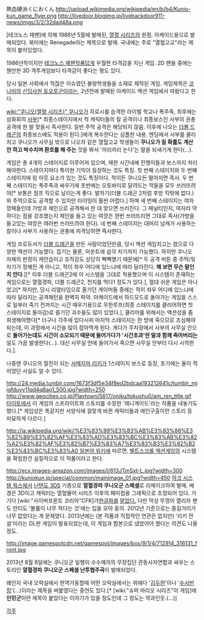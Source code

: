 熱血硬派くにおくん
http://upload.wikimedia.org/wikipedia/en/b/b4/Kunio-kun_game_flyer.png
http://livedoor.blogimg.jp/livebackdoor911-news/imgs/3/2/32dad48a.png

[테크노스 재팬]에 의해 1986년 5월에 발매된, [[열혈 시리즈]]의 원점. 아케이드용으로 발매되었다. 북미에는 Renegade라는 제목으로 발매. 국내에는 주로 "열혈고교"라는 제목이 붙어있었다.

1986년작이지만 [[테크노스 재팬]]작품답게 우월한 타격감을 지닌 게임. 2D 팬들 중에는 웬만한 3D 격투게임보다 타격감이 좋다는 평도 있다.

당시 일본 사회에서 적잖은 이슈였던 불량학생들을 소재로 제작된 게임. 게임제목은 [[코나미]]의 [[신입사원 토오루군]]이라는, 2년전에 발매된 아케이드 액션 게임에서 따왔다고 한다.

[[wiki:"쿠니오(열혈 시리즈)" 쿠니오]]가 히로시를 습격한 라이벌 학교나 폭주족, 최후에는 삼화회의 [[사부]][* 최종스테이지에서 적 캐릭터들의 칼 공격이나 최종보스인 사부의 권총 공격에 한 발 맞을시 즉사한다. 일반 주먹 공격은 해당되지 않음. 이후에 나오는 [[더블 드래곤]]의 최종보스에도 적용이 된다.]에게 복수한다는 심플한 내용. 엔딩에서 사부를 물리치고 쿠니오가 사무실 밖으로 나오자 같은 열혈고교 학생들이 '''쿠니오가 질 확률도 계산 안 하고 박수치며 환호를 해 주는''' 것을 봐서 '끼리끼리 논다'는 말을 되새기게 한다(…).

게임은 총 4개의 스테이지로 이루어져 있으며, 제한 시간내에 잔챙이들과 보스까지 처리해야한다. 스테이지마다 특이한 기믹이 등장하는 것도 특징. 첫 번째 스테이지와 두 번째 스테이지에 링 아웃 요소가 있는 것도 특징이다. 적이든 쿠니오든 떨어지면 즉사. 두 번째 스테이지는 폭주족과 싸우기에 초반에는 오토바이로 달려드는 적들을 모두 쓰러뜨려야[* 보통은 점프 킥으로 날리는게 좋다. 발차기(더블 드래곤 2처럼 후방 킥밖에 없다.)와 주먹으로도 공격할 수 있지만 타이밍이 훨씬 어렵다.] 하며 세 번째 스테이지는 여자 깡패들인데 가방과 체인으로 공격해서 한 대 맞으면 쓰러진다. 그 페널티인지, 여자라 약하다는 점을 강조했는지 체인을 들고 있는 여깡은 한번 쓰러뜨리면 그대로 즉사(가방을 들고있는 여깡은 여러번 쓰러뜨려야 한다). 네 번째 스테이지는 대머리 남캐가 사용하는 칼이나 사부가 사용하는 권총에 피격당하면 즉사한다.

게임 프로듀서가 [[더블 드래곤]]을 만든 사람이었던만큼, 당시 액션 게임치고는 참으로 다양한 액션이 가능했다. 잡기는 물론, 마운트에 삼각 차기까지 가능했다. 하지만 쿠니오 자체의 판정이 캐안습이고 조작감도 상당히 뻑뻑했기 때문에[* 두 공격 버튼 중 주먹/뒷차기가 정해진 게 아니고, 적이 좌우 어디에 있느냐에 따라 달라진다. '''해 보면 무슨 말인지 안다'''.][* 이후 더블 드래곤2에 이 시스템을 그대로 적용했으며 이 시스템이 존재하는 게임으로는 열혈경파, 더블 드래곤2, 천지를 먹다1 정도가 있다.], 절대 쉬운 게임은 아니었고[* 하지만, 당시 리얼타임으로 즐기던 게이머들 중에는 적이 좌우 어디에 있느냐에 따라 달라지는 공격패턴을 완벽히 파악. 아케이드에서 하드모드로 돌아가는 게임을 스스로 일부러 죽기 전까지는 시간 때우기용으로 무한루프(최종 스테이지를 클리어하면 첫스테이지로 돌아감)로 즐기던 괴수들도 많이 있었다.], 클리어를 위해서는 액션성을 좀 희생해야했다[* 더구나 각주에 있다시피 마지막 스테이지는 한 방에 죽으므로 조심해야 되는데, 이 과정에서 시간을 많이 잡아먹게 된다. 게다가 주차장에서 사부의 사무실 안으로 '''들어가는데도 시간이 소모되기 때문에 들어가다가 '시간초과'란 말과 함께 죽어버리는''' 일도 가끔 발생한다(…). 대신 사무실 안에 들어가서 죽으면 사무실 안부터 다시 시작한다.].

나중엔 쿠니오의 절친이 되는 [[사메지마 리키]]가 1스테이지 보스로 등장, 초기에는 둘이 적이었단 사실도 알 수 있다.

http://24.media.tumblr.com/1673f3df5e34f8ed2bdcaa193212641c/tumblr_mjigfduyy11qd4q8ao1_500.jpg?width=250 http://www.geocities.co.jp/Playtown/5617/oniku/tokushu0/am_ren_title.gif
[[타이토]]에서 이 게임의 스프라이트와 스토리를 수정한 '레니게이드'라는 작품을 내놓기도 했다.[* 게임성은 똑같지만 서양식에 걸맞게 바뀐 캐릭터들과 애인구출이란 스토리 등 미묘하게 다르다.]

[[http://ja.wikipedia.org/wiki/%E3%83%99%E3%83%AB%E3%83%88%E3%82%B9%E3%82%AF%E3%83%AD%E3%83%BC%E3%83%AB%E3%82%A2%E3%82%AF%E3%82%B7%E3%83%A7%E3%83%B3%E3%82%B2%E3%83%BC%E3%83%A0 일본어 위키]]에 따르면, [[벨트스크롤 액션게임]]의 시스템을 확립한건 실질적으로 이 작품이라고 한다.

http://ecx.images-amazon.com/images/I/613JTmSxt-L.jpg?width=300 http://kuniokun.jp/special/common/mainimage_01.jpg?width=450
[[아크 시스템 웍스]]에서 [[닌텐도 3DS]] 기종으로 '''열혈경파 쿠니오군 스페셜'''로 리메이크하여 발매. 배경은 3D이고 캐릭터는 열혈물어 시리즈 이후의 패미컴용 그래픽으로 조정되어 있다. 거기다 [wiki:"사이버프론트 코리아"CFK]가[http://crive.pe.kr/110139648496 한글화를] [http://www.nintendo.co.kr/3DS/software/kuniogun/index.php 맡았다.] 다만 막상 뚜껑이 열리자 팬도 안티도 '볼륨이 너무 적다는 것'에는 입을 모아 동의. 2012년 기준으로는 즐길거리가 너무 없었다는 게 문제였다. 2013년에는 (본 작품과 직접적인 연관은 없지만) '리키 전설'이라는 DL판 게임이 발표되었는데, 이 게임과 합본으로 냈었어야 했다는 의견도 나올 정도.

http://image.gamespotcdn.net/gamespot/images/box/9/1/4/712914_316131_front.jpg

2013년 8월 8일에는 쿠니오군 일행이 수수께끼의 무장집단 관동사자연합과 싸우는 스토리인 '''열혈경파 쿠니오군 스페셜 난투협주곡'''이 발매되었다. 

왜인지 국내 오락실에서 현역가동할때 어떤 오락실에서는 위에다 '[[김두한]]'이나  '[[수사반장]]'(...)이라는 제목을 써붙였다는 증언도 있다.[* [wiki:"슈퍼 마리오 시리즈"이 게임]에 '''인민군'''이란 제목이 붙었다는 이야기가 있을 정도인데 그 정도는 약과인듯.(…)]


[[각주]]

